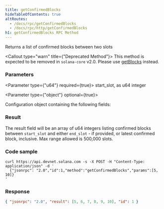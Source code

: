 ```yaml
---
title: getConfirmedBlocks
hideTableOfContents: true
altRoutes:
  - /docs/rpc/getConfirmedBlocks
  - /docs/rpc/http/getConfirmedBlocks
h1: getConfirmedBlocks RPC Method
---
```


Returns a list of confirmed blocks between two slots

<Callout type="warn" title={"Deprecated Method"}>
  This method is expected to be removed in `solana-core` v2.0. Please use
  [getBlocks](/docs/rpc/http/getblocks) instead.
</Callout>

<DocSideBySide>

<DocLeftSide>

### Parameters

<Parameter type={"u64"} required={true}>
  start_slot, as u64 integer
</Parameter>

<Parameter type={"object"} optional={true}>

Configuration object containing the following fields:

<Field
  name="commitment"
  type="string"
  optional={true}
  href="/docs/rpc/index.mdx#configuring-state-commitment"
/>

</Parameter>

### Result

The result field will be an array of u64 integers listing confirmed blocks
between `start_slot` and either `end_slot` - if provided, or latest confirmed
block, inclusive. Max range allowed is 500,000 slots.

</DocLeftSide>

<DocRightSide>

### Code sample

```shell
curl https://api.devnet.solana.com -s -X POST -H "Content-Type: application/json" -d '
  {"jsonrpc": "2.0","id":1,"method":"getConfirmedBlocks","params":[5, 10]}
'
```

### Response

```json
{ "jsonrpc": "2.0", "result": [5, 6, 7, 8, 9, 10], "id": 1 }
```

</DocRightSide>
</DocSideBySide>
